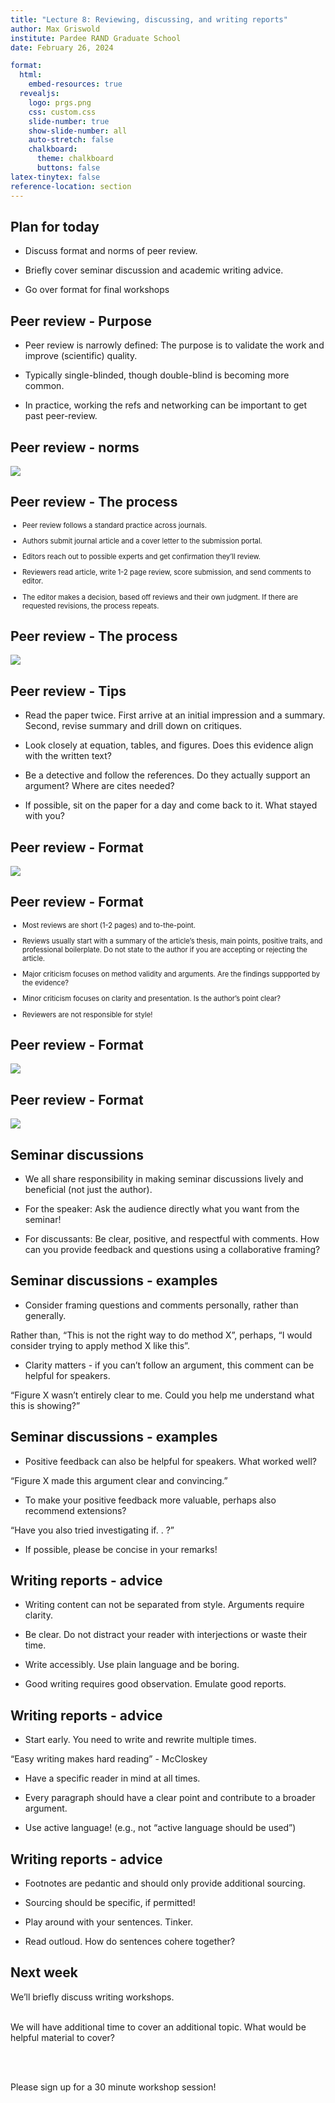 ```yaml
---
title: "Lecture 8: Reviewing, discussing, and writing reports"
author: Max Griswold
institute: Pardee RAND Graduate School
date: February 26, 2024

format:
  html: 
    embed-resources: true
  revealjs: 
    logo: prgs.png
    css: custom.css
    slide-number: true
    show-slide-number: all
    auto-stretch: false
    chalkboard: 
      theme: chalkboard
      buttons: false
latex-tinytex: false 
reference-location: section
---
```


## Plan for today

::: fragment
- Discuss format and norms of peer review.
:::

::: fragment
- Briefly cover seminar discussion and academic writing advice.
:::

::: fragment
- Go over format for final workshops
:::

## Peer review - Purpose

- Peer review is narrowly defined: The purpose is to validate the work and improve (scientific) quality.

::: fragment
- Typically single-blinded, though double-blind is becoming more common.
:::

::: fragment
- In practice, working the refs and networking can be important to get past peer-review.
:::

## Peer review - norms

![](./figs/double_v_single.png)

## Peer review - The process

::: {style="font-size: 80%;"}
- Peer review follows a standard practice across journals.
:::

::: fragment
::: {style="font-size: 80%;"}
- Authors submit journal article and a cover letter to the submission portal.
:::
:::

::: fragment
::: {style="font-size: 80%;"}
- Editors reach out to possible experts and get confirmation they'll review.
:::
:::

::: fragment
::: {style="font-size: 80%;"}
- Reviewers read article, write 1-2 page review, score submission, and send comments to editor.
:::
:::

::: fragment
::: {style="font-size: 80%;"}
- The editor makes a decision, based off reviews and their own judgment. If there are requested revisions, the process repeats.
:::
:::

## Peer review - The process

![](./figs/lancet_portal.png)

## Peer review - Tips

- Read the paper twice. First arrive at an initial impression and a summary. Second, revise summary and drill down on critiques.

::: fragment
- Look closely at equation, tables, and figures. Does this evidence align with the written text?
:::

::: fragment
- Be a detective and follow the references. Do they actually support an argument? Where are cites needed?
:::

::: fragment
- If possible, sit on the paper for a day and come back to it. What stayed with you?
:::

## Peer review - Format

![](./figs/lancet_portal_2.png)

## Peer review - Format

::: {style="font-size: 80%;"}
- Most reviews are short (1-2 pages) and to-the-point.
:::

::: fragment
::: {style="font-size: 80%;"}
- Reviews usually start with a summary of the article's thesis, main points, positive traits, and professional boilerplate. Do not state to the author if you are accepting or rejecting the article.
:::
:::

::: fragment
::: {style="font-size: 80%;"}
- Major criticism focuses on method validity and arguments. Are the findings suppported by the evidence?
:::
:::

::: fragment
::: {style="font-size: 80%;"}
- Minor criticism focuses on clarity and presentation. Is the author's point clear?
:::
:::

::: fragment
::: {style="font-size: 80%;"}
- Reviewers are not responsible for style!
:::
:::

## Peer review - Format

![](./figs/lancet_portal_3.png)

## Peer review - Format

![](./figs/lancet_portal_4.png)

## Seminar discussions 

- We all share responsibility in making seminar discussions lively and beneficial (not just the author).

::: fragment
- For the speaker: Ask the audience directly what you want from the seminar!
:::

::: fragment
- For discussants: Be clear, positive, and respectful with comments. How can you provide feedback and questions using a collaborative framing?
:::

## Seminar discussions -  examples

- Consider framing questions and comments personally, rather than generally.

::: fragment
Rather than, "This is not the right way to do method X", perhaps, "I would consider trying to apply method X like this".
:::

::: fragment
- Clarity matters - if you can't follow an argument, this comment can be helpful for speakers.
:::

::: fragment
"Figure X wasn't entirely clear to me. Could you help me understand what this is showing?"
:::

## Seminar discussions -  examples

- Positive feedback can also be helpful for speakers. What worked well?

::: fragment
"Figure X made this argument clear and convincing."
:::

::: fragment
- To make your positive feedback more valuable, perhaps also recommend extensions?
:::

::: fragment
"Have you also tried investigating if. . ?"
:::

::: fragment
- If possible, please be concise in your remarks! 
:::

## Writing reports - advice

- Writing content can not be separated from style. Arguments require clarity.

::: fragment
- Be clear. Do not distract your reader with interjections or waste their time.
:::

::: fragment
- Write accessibly. Use plain language and be boring.
:::

::: fragment
- Good writing requires good observation. Emulate good reports.
:::

## Writing reports - advice

- Start early. You need to write and rewrite multiple times. 

::: fragment
"Easy writing makes hard reading" - McCloskey
:::

::: fragment
- Have a specific reader in mind at all times.
:::

::: fragment
- Every paragraph should have a clear point and contribute to a broader argument.
:::

::: fragment
- Use active language! (e.g., not "active language should be used")
:::


## Writing reports - advice

::: fragment
- Footnotes are pedantic and should only provide additional sourcing. 
:::

::: fragment
- Sourcing should be specific, if permitted!
:::

::: fragment
- Play around with your sentences. Tinker. 
:::

::: fragment
- Read outloud. How do sentences cohere together?
:::

## Next week

We'll briefly discuss writing workshops. \
\

::: fragment
We will have additional time to cover an additional topic. What would be helpful material to cover?
:::

\
\

::: fragment
Please sign up for a 30 minute workshop session!
:::

